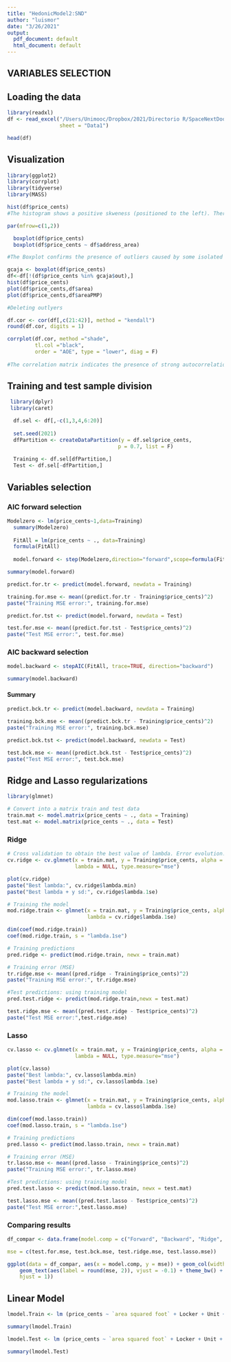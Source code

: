 ```yaml
---
title: "HedonicModel2:SND"
author: "luismor"
date: "3/26/2021"
output:
  pdf_document: default
  html_document: default
---
```


## VARIABLES SELECTION

## Loading the data

```r
library(readxl)
df <- read_excel("/Users/Unimooc/Dropbox/2021/Directorio R/SpaceNextDoor/NextDoor/Optimal pricing/NextDoor.xlsx",
                 sheet = "Data1")
```

```r
head(df)

```

## Visualization

```r
library(ggplot2)
library(corrplot)
library(tidyverse)
library(MASS)
```

```r
hist(df$price_cents)
#The histogram shows a positive skweness (positioned to the left). There are many outliers that should be integrated in the sample as it increases over time. 
```

```r
par(mfrow=c(1,2))

  boxplot(df$price_cents)
  boxplot(df$price_cents ~ df$address_area)

#The Boxplot confirms the presence of outliers caused by some isolated data in a few districts. As we get more data in these districts, our sample should normalise. However, with a sample larger than 200 cases like this one, we can apply the "theory of large numbers" and operate with parametric models.
```

```r
gcaja <- boxplot(df$price_cents)
df<-df[!(df$price_cents %in% gcaja$out),]
hist(df$price_cents)
plot(df$price_cents,df$area)
plot(df$price_cents,df$areaPMP)

#Deleting outlyers
```

```r
df.cor <- cor(df[,c(21:42)], method = "kendall")
round(df.cor, digits = 1)
```

```r
corrplot(df.cor, method ="shade",
         tl.col ="black", 
         order = "AOE", type = "lower", diag = F)
  
#The correlation matrix indicates the presence of strong autocorrelation between some variables. We should reduce the number of variables in order not to overestimate our model.
```

## Training and test sample division

```r
 library(dplyr)
 library(caret)
```

```r
  df.sel <- df[,-c(1,3,4,6:20)]
  
  set.seed(2021)
  dfPartition <- createDataPartition(y = df.sel$price_cents,
                                    p = 0.7, list = F)
    
  Training <- df.sel[dfPartition,]
  Test <- df.sel[-dfPartition,]
```

## Variables selection

### AIC forward selection

```r
Modelzero <- lm(price_cents~1,data=Training)
  summary(Modelzero)
  
  FitAll = lm(price_cents ~ ., data=Training)
  formula(FitAll)
  
  model.forward <- step(Modelzero,direction="forward",scope=formula(FitAll))
```

```r
summary(model.forward)
```

```r
predict.for.tr <- predict(model.forward, newdata = Training)

training.for.mse <- mean((predict.for.tr - Training$price_cents)^2)
paste("Training MSE error:", training.for.mse)
```

```r
predict.for.tst <- predict(model.forward, newdata = Test)

test.for.mse <- mean((predict.for.tst - Test$price_cents)^2)
paste("Test MSE error:", test.for.mse)
```

### AIC backward selection

```r
model.backward <- stepAIC(FitAll, trace=TRUE, direction="backward")
```

```r
summary(model.backward)
```

#### Summary

```r
predict.bck.tr <- predict(model.backward, newdata = Training)

training.bck.mse <- mean((predict.bck.tr - Training$price_cents)^2)
paste("Training MSE error:", training.bck.mse)
```

```r
predict.bck.tst <- predict(model.backward, newdata = Test)

test.bck.mse <- mean((predict.bck.tst - Test$price_cents)^2)
paste("Test MSE error:", test.bck.mse)
```

## Ridge and Lasso regularizations

```r
library(glmnet)

# Convert into a matrix train and test data
train.mat <- model.matrix(price_cents ~ ., data = Training)
test.mat <- model.matrix(price_cents ~ ., data = Test)
```

### Ridge

```r
# Cross validation to obtain the best value of lambda. Error evolution.
cv.ridge <- cv.glmnet(x = train.mat, y = Training$price_cents, alpha = 0, 
                      lambda = NULL, type.measure="mse")

plot(cv.ridge)
paste("Best lambda:", cv.ridge$lambda.min)
paste("Best lambda + y sd:", cv.ridge$lambda.1se)
```

```r
# Training the model
mod.ridge.train <- glmnet(x = train.mat, y = Training$price_cents, alpha = 0,
                          lambda = cv.ridge$lambda.1se)

dim(coef(mod.ridge.train))
coef(mod.ridge.train, s = "lambda.1se")
```

```r
# Training predictions
pred.ridge <- predict(mod.ridge.train, newx = train.mat)

# Training error (MSE)
tr.ridge.mse <- mean((pred.ridge - Training$price_cents)^2)
paste("Training MSE error:", tr.ridge.mse)
```

```r

#Test predictions: using training model
pred.test.ridge <- predict(mod.ridge.train,newx = test.mat)

test.ridge.mse <- mean((pred.test.ridge - Test$price_cents)^2)
paste("Test MSE error:",test.ridge.mse)
```

### Lasso

```r
cv.lasso <- cv.glmnet(x = train.mat, y = Training$price_cents, alpha = 1, 
                      lambda = NULL, type.measure="mse")

plot(cv.lasso)
paste("Best lambda:", cv.lasso$lambda.min)
paste("Best lambda + y sd:", cv.lasso$lambda.1se)
```

```r
# Training the model
mod.lasso.train <- glmnet(x = train.mat, y = Training$price_cents, alpha = 1,
                          lambda = cv.lasso$lambda.1se)

dim(coef(mod.lasso.train))
coef(mod.lasso.train, s = "lambda.1se")
```

```r
# Training predictions
pred.lasso <- predict(mod.lasso.train, newx = train.mat)

# Training error (MSE)
tr.lasso.mse <- mean((pred.lasso - Training$price_cents)^2)
paste("Training MSE error:", tr.lasso.mse)
```

```r
#Test predictions: using training model
pred.test.lasso <- predict(mod.lasso.train, newx = test.mat)

test.lasso.mse <- mean((pred.test.lasso - Test$price_cents)^2)
paste("Test MSE error:",test.lasso.mse)
```

### Comparing results

```r
df_compar <- data.frame(model.comp = c("Forward", "Backward", "Ridge", "Lasso"), 

mse = c(test.for.mse, test.bck.mse, test.ridge.mse, test.lasso.mse))

ggplot(data = df_compar, aes(x = model.comp, y = mse)) + geom_col(width = 0.5) + 
    geom_text(aes(label = round(mse, 2)), vjust = -0.1) + theme_bw() + theme(axis.text.x = element_text(angle = 45, 
    hjust = 1))
```


## **Linear Model**

```r
lmodel.Train <- lm (price_cents ~ `area squared foot` + Locker + Unit + `Air con` + `24 hours` + `Lift access` + `Loading dock` + `Step ladder` + `Racking/Shelving`, data = Training)

summary(lmodel.Train)
```

```r
lmodel.Test <- lm (price_cents ~ `area squared foot` + Locker + Unit + `Air con` + `24 hours` + `Lift access` + `Loading dock` + `Step ladder` + `Racking/Shelving`, data = Test)

summary(lmodel.Test)
```



